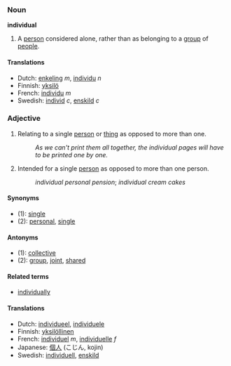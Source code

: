 === Noun ===
'''individual'''

#A [[person]] considered alone, rather than as belonging to a [[group]] of [[people]].

==== Translations ====
*Dutch: [[enkeling]] ''m'', [[individu]] ''n''
*Finnish: [[yksilö]]
*French: [[individu]] ''m''
*Swedish: [[individ]] ''c'', [[enskild]] ''c''

=== Adjective ===
#Relating to a single [[person]] or [[thing]] as opposed to more than one.
#:''As we can't print them all together, the individual pages will have to be printed one by one.''
#Intended for a single [[person]] as opposed to more than one person.
#:''individual personal pension''; ''individual cream cakes''

====Synonyms====
*(1): [[single]]
*(2): [[personal]], [[single]]

====Antonyms====
*(1): [[collective]]
*(2): [[group]], [[joint]], [[shared]]

====Related terms====
*[[individually]]

==== Translations ====
*Dutch: [[individueel]], [[individuele]]
*Finnish: [[yksilöllinen]]
*French: [[individuel]] ''m'', [[individuelle]] ''f''
*Japanese: [[個人]] (こじん, kojin)
*Swedish: [[individuell]], [[enskild]]